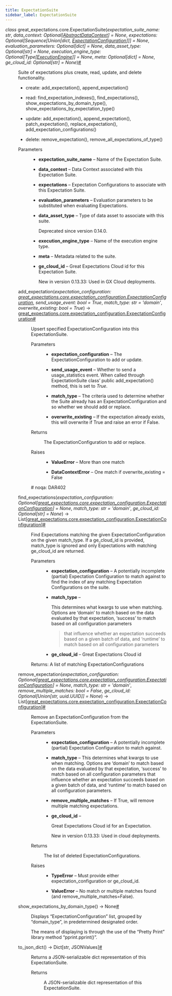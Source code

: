 ```yaml
---
title: ExpectationSuite
sidebar_label: ExpectationSuite
---
```



<section class="sphinx-api-doc" id="expectationsuite">

<dl class="py class">
<dt class="sig sig-object py" id="great_expectations.core.ExpectationSuite">
<em class="property"><span class="pre">class</span><span class="w"> </span></em><span class="sig-prename descclassname"><span class="pre">great_expectations.core.</span></span><span class="sig-name descname"><span class="pre">ExpectationSuite</span></span><span class="sig-paren">(</span><em class="sig-param"><span class="n"><span class="pre">expectation_suite_name</span></span><span class="p"><span class="pre">:</span></span><span class="w"> </span><span class="n"><span class="pre">str</span></span></em>, <em class="sig-param"><span class="n"><span class="pre">data_context</span></span><span class="p"><span class="pre">:</span></span><span class="w"> </span><span class="n"><span class="pre">Optional</span><span class="p"><span class="pre">[</span></span><a class="reference internal" href="../data_context/AbstractDataContext_class" title="great_expectations.data_context.AbstractDataContext"><span class="pre">AbstractDataContext</span></a><span class="p"><span class="pre">]</span></span></span><span class="w"> </span><span class="o"><span class="pre">=</span></span><span class="w"> </span><span class="default_value"><span class="pre">None</span></span></em>, <em class="sig-param"><span class="n"><span class="pre">expectations</span></span><span class="p"><span class="pre">:</span></span><span class="w"> </span><span class="n"><span class="pre">Optional</span><span class="p"><span class="pre">[</span></span><span class="pre">Sequence</span><span class="p"><span class="pre">[</span></span><span class="pre">Union</span><span class="p"><span class="pre">[</span></span><span class="pre">dict</span><span class="p"><span class="pre">,</span></span><span class="w"> </span><a class="reference internal" href="../core/ExpectationConfiguration_class" title="great_expectations.core.ExpectationConfiguration"><span class="pre">ExpectationConfiguration</span></a><span class="p"><span class="pre">]</span></span><span class="p"><span class="pre">]</span></span><span class="p"><span class="pre">]</span></span></span><span class="w"> </span><span class="o"><span class="pre">=</span></span><span class="w"> </span><span class="default_value"><span class="pre">None</span></span></em>, <em class="sig-param"><span class="n"><span class="pre">evaluation_parameters</span></span><span class="p"><span class="pre">:</span></span><span class="w"> </span><span class="n"><span class="pre">Optional</span><span class="p"><span class="pre">[</span></span><span class="pre">dict</span><span class="p"><span class="pre">]</span></span></span><span class="w"> </span><span class="o"><span class="pre">=</span></span><span class="w"> </span><span class="default_value"><span class="pre">None</span></span></em>, <em class="sig-param"><span class="n"><span class="pre">data_asset_type</span></span><span class="p"><span class="pre">:</span></span><span class="w"> </span><span class="n"><span class="pre">Optional</span><span class="p"><span class="pre">[</span></span><span class="pre">str</span><span class="p"><span class="pre">]</span></span></span><span class="w"> </span><span class="o"><span class="pre">=</span></span><span class="w"> </span><span class="default_value"><span class="pre">None</span></span></em>, <em class="sig-param"><span class="n"><span class="pre">execution_engine_type</span></span><span class="p"><span class="pre">:</span></span><span class="w"> </span><span class="n"><span class="pre">Optional</span><span class="p"><span class="pre">[</span></span><span class="pre">Type</span><span class="p"><span class="pre">[</span></span><a class="reference internal" href="../execution_engine/ExecutionEngine_class" title="great_expectations.execution_engine.ExecutionEngine"><span class="pre">ExecutionEngine</span></a><span class="p"><span class="pre">]</span></span><span class="p"><span class="pre">]</span></span></span><span class="w"> </span><span class="o"><span class="pre">=</span></span><span class="w"> </span><span class="default_value"><span class="pre">None</span></span></em>, <em class="sig-param"><span class="n"><span class="pre">meta</span></span><span class="p"><span class="pre">:</span></span><span class="w"> </span><span class="n"><span class="pre">Optional</span><span class="p"><span class="pre">[</span></span><span class="pre">dict</span><span class="p"><span class="pre">]</span></span></span><span class="w"> </span><span class="o"><span class="pre">=</span></span><span class="w"> </span><span class="default_value"><span class="pre">None</span></span></em>, <em class="sig-param"><span class="n"><span class="pre">ge_cloud_id</span></span><span class="p"><span class="pre">:</span></span><span class="w"> </span><span class="n"><span class="pre">Optional</span><span class="p"><span class="pre">[</span></span><span class="pre">str</span><span class="p"><span class="pre">]</span></span></span><span class="w"> </span><span class="o"><span class="pre">=</span></span><span class="w"> </span><span class="default_value"><span class="pre">None</span></span></em><span class="sig-paren">)</span><a class="headerlink" href="#great_expectations.core.ExpectationSuite" title="Permalink to this definition">#</a>
</dt>
<dd>
<p>Suite of expectations plus create, read, update, and delete functionality.</p>
<ul class="simple">
<li><p>create: add_expectation(), append_expectation()</p></li>
<li><p>read: find_expectation_indexes(), find_expectations(), show_expectations_by_domain_type(), show_expectations_by_expectation_type()</p></li>
<li><p>update: add_expectation(), append_expectation(), patch_expectation(), replace_expectation(), add_expectation_configurations()</p></li>
<li><p>delete: remove_expectation(), remove_all_expectations_of_type()</p></li>
</ul>
<dl class="field-list simple">
<dt class="field-odd">Parameters</dt>
<dd class="field-odd"><ul class="simple">
<li><p><strong>expectation_suite_name</strong> – Name of the Expectation Suite.</p></li>
<li><p><strong>data_context</strong> – Data Context associated with this Expectation Suite.</p></li>
<li><p><strong>expectations</strong> – Expectation Configurations to associate with this Expectation Suite.</p></li>
<li><p><strong>evaluation_parameters</strong> – Evaluation parameters to be substituted when evaluating Expectations.</p></li>
<li><p><strong>data_asset_type</strong> – Type of data asset to associate with this suite.</p></li>
<div class="deprecated">
<p><span class="versionmodified deprecated">Deprecated since version 0.14.0.</span></p>
</div>
<li><p><strong>execution_engine_type</strong> – Name of the execution engine type.</p></li>
<li><p><strong>meta</strong> – Metadata related to the suite.</p></li>
<li><p><strong>ge_cloud_id</strong> – Great Expectations Cloud id for this Expectation Suite.</p></li>
<div class="versionadded">
<p><span class="versionmodified added">New in version 0.13.33: </span>Used in GX Cloud deployments.</p>
</div>
</ul>
</dd>
</dl>
<dl class="py method">
<dt class="sig sig-object py" id="great_expectations.core.ExpectationSuite.add_expectation">
<span class="sig-name descname"><span class="pre">add_expectation</span></span><span class="sig-paren">(</span><em class="sig-param"><span class="n"><span class="pre">expectation_configuration</span></span><span class="p"><span class="pre">:</span></span><span class="w"> </span><span class="n"><a class="reference internal" href="../core/ExpectationConfiguration_class" title="great_expectations.core.expectation_configuration.ExpectationConfiguration"><span class="pre">great_expectations.core.expectation_configuration.ExpectationConfiguration</span></a></span></em>, <em class="sig-param"><span class="n"><span class="pre">send_usage_event</span></span><span class="p"><span class="pre">:</span></span><span class="w"> </span><span class="n"><span class="pre">bool</span></span><span class="w"> </span><span class="o"><span class="pre">=</span></span><span class="w"> </span><span class="default_value"><span class="pre">True</span></span></em>, <em class="sig-param"><span class="n"><span class="pre">match_type</span></span><span class="p"><span class="pre">:</span></span><span class="w"> </span><span class="n"><span class="pre">str</span></span><span class="w"> </span><span class="o"><span class="pre">=</span></span><span class="w"> </span><span class="default_value"><span class="pre">'domain'</span></span></em>, <em class="sig-param"><span class="n"><span class="pre">overwrite_existing</span></span><span class="p"><span class="pre">:</span></span><span class="w"> </span><span class="n"><span class="pre">bool</span></span><span class="w"> </span><span class="o"><span class="pre">=</span></span><span class="w"> </span><span class="default_value"><span class="pre">True</span></span></em><span class="sig-paren">)</span> <span class="sig-return"><span class="sig-return-icon">→</span> <span class="sig-return-typehint"><a class="reference internal" href="../core/ExpectationConfiguration_class" title="great_expectations.core.expectation_configuration.ExpectationConfiguration"><span class="pre">great_expectations.core.expectation_configuration.ExpectationConfiguration</span></a></span></span><a class="headerlink" href="#great_expectations.core.ExpectationSuite.add_expectation" title="Permalink to this definition">#</a>
</dt>
<dd>
<p>Upsert specified ExpectationConfiguration into this ExpectationSuite.</p>
<dl class="field-list simple">
<dt class="field-odd">Parameters</dt>
<dd class="field-odd"><ul class="simple">
<li><p><strong>expectation_configuration</strong> – The ExpectationConfiguration to add or update.</p></li>
<li><p><strong>send_usage_event</strong> – Whether to send a usage_statistics event. When called through ExpectationSuite class’
public add_expectation() method, this is set to <cite>True</cite>.</p></li>
<li><p><strong>match_type</strong> – The criteria used to determine whether the Suite already has an ExpectationConfiguration
and so whether we should add or replace.</p></li>
<li><p><strong>overwrite_existing</strong> – If the expectation already exists, this will overwrite if True and raise an error if
False.</p></li>
</ul>
</dd>
<dt class="field-even">Returns</dt>
<dd class="field-even">
<p>The ExpectationConfiguration to add or replace.</p>
</dd>
<dt class="field-odd">Raises</dt>
<dd class="field-odd"><ul class="simple">
<li><p><strong>ValueError</strong> – More than one match</p></li>
<li><p><strong>DataContextError</strong> – One match if overwrite_existing = False</p></li>
</ul>
</dd>
</dl>
<p># noqa: DAR402</p>
</dd></dl>
<dl class="py method">
<dt class="sig sig-object py" id="great_expectations.core.ExpectationSuite.find_expectations">
<span class="sig-name descname"><span class="pre">find_expectations</span></span><span class="sig-paren">(</span><em class="sig-param"><span class="n"><span class="pre">expectation_configuration</span></span><span class="p"><span class="pre">:</span></span><span class="w"> </span><span class="n"><span class="pre">Optional</span><span class="p"><span class="pre">[</span></span><a class="reference internal" href="../core/ExpectationConfiguration_class" title="great_expectations.core.expectation_configuration.ExpectationConfiguration"><span class="pre">great_expectations.core.expectation_configuration.ExpectationConfiguration</span></a><span class="p"><span class="pre">]</span></span></span><span class="w"> </span><span class="o"><span class="pre">=</span></span><span class="w"> </span><span class="default_value"><span class="pre">None</span></span></em>, <em class="sig-param"><span class="n"><span class="pre">match_type</span></span><span class="p"><span class="pre">:</span></span><span class="w"> </span><span class="n"><span class="pre">str</span></span><span class="w"> </span><span class="o"><span class="pre">=</span></span><span class="w"> </span><span class="default_value"><span class="pre">'domain'</span></span></em>, <em class="sig-param"><span class="n"><span class="pre">ge_cloud_id</span></span><span class="p"><span class="pre">:</span></span><span class="w"> </span><span class="n"><span class="pre">Optional</span><span class="p"><span class="pre">[</span></span><span class="pre">str</span><span class="p"><span class="pre">]</span></span></span><span class="w"> </span><span class="o"><span class="pre">=</span></span><span class="w"> </span><span class="default_value"><span class="pre">None</span></span></em><span class="sig-paren">)</span> <span class="sig-return"><span class="sig-return-icon">→</span> <span class="sig-return-typehint"><span class="pre">List</span><span class="p"><span class="pre">[</span></span><a class="reference internal" href="../core/ExpectationConfiguration_class" title="great_expectations.core.expectation_configuration.ExpectationConfiguration"><span class="pre">great_expectations.core.expectation_configuration.ExpectationConfiguration</span></a><span class="p"><span class="pre">]</span></span></span></span><a class="headerlink" href="#great_expectations.core.ExpectationSuite.find_expectations" title="Permalink to this definition">#</a>
</dt>
<dd>
<p>Find Expectations matching the given ExpectationConfiguration on the given match_type.
If a ge_cloud_id is provided, match_type is ignored and only Expectations with matching
ge_cloud_id are returned.</p>
<dl class="field-list simple">
<dt class="field-odd">Parameters</dt>
<dd class="field-odd"><ul class="simple">
<li><p><strong>expectation_configuration</strong> – A potentially incomplete (partial) Expectation Configuration to match against to
find the index of any matching Expectation Configurations on the suite.</p></li>
<li><p><strong>match_type</strong> – <p>This determines what kwargs to use when matching. Options are ‘domain’ to match based
on the data evaluated by that expectation, ‘success’ to match based on all configuration parameters</p></p></li>
<blockquote>
<div><p>that influence whether an expectation succeeds based on a given batch of data, and ‘runtime’ to match
based on all configuration parameters</p></div>
</blockquote>
<li><p><strong>ge_cloud_id</strong> – Great Expectations Cloud id</p></li>
</ul>
</dd>
</dl>
<p>Returns: A list of matching ExpectationConfigurations</p>
</dd></dl>
<dl class="py method">
<dt class="sig sig-object py" id="great_expectations.core.ExpectationSuite.remove_expectation">
<span class="sig-name descname"><span class="pre">remove_expectation</span></span><span class="sig-paren">(</span><em class="sig-param"><span class="n"><span class="pre">expectation_configuration</span></span><span class="p"><span class="pre">:</span></span><span class="w"> </span><span class="n"><span class="pre">Optional</span><span class="p"><span class="pre">[</span></span><a class="reference internal" href="../core/ExpectationConfiguration_class" title="great_expectations.core.expectation_configuration.ExpectationConfiguration"><span class="pre">great_expectations.core.expectation_configuration.ExpectationConfiguration</span></a><span class="p"><span class="pre">]</span></span></span><span class="w"> </span><span class="o"><span class="pre">=</span></span><span class="w"> </span><span class="default_value"><span class="pre">None</span></span></em>, <em class="sig-param"><span class="n"><span class="pre">match_type</span></span><span class="p"><span class="pre">:</span></span><span class="w"> </span><span class="n"><span class="pre">str</span></span><span class="w"> </span><span class="o"><span class="pre">=</span></span><span class="w"> </span><span class="default_value"><span class="pre">'domain'</span></span></em>, <em class="sig-param"><span class="n"><span class="pre">remove_multiple_matches</span></span><span class="p"><span class="pre">:</span></span><span class="w"> </span><span class="n"><span class="pre">bool</span></span><span class="w"> </span><span class="o"><span class="pre">=</span></span><span class="w"> </span><span class="default_value"><span class="pre">False</span></span></em>, <em class="sig-param"><span class="n"><span class="pre">ge_cloud_id</span></span><span class="p"><span class="pre">:</span></span><span class="w"> </span><span class="n"><span class="pre">Optional</span><span class="p"><span class="pre">[</span></span><span class="pre">Union</span><span class="p"><span class="pre">[</span></span><span class="pre">str</span><span class="p"><span class="pre">,</span></span><span class="w"> </span><span class="pre">uuid.UUID</span><span class="p"><span class="pre">]</span></span><span class="p"><span class="pre">]</span></span></span><span class="w"> </span><span class="o"><span class="pre">=</span></span><span class="w"> </span><span class="default_value"><span class="pre">None</span></span></em><span class="sig-paren">)</span> <span class="sig-return"><span class="sig-return-icon">→</span> <span class="sig-return-typehint"><span class="pre">List</span><span class="p"><span class="pre">[</span></span><a class="reference internal" href="../core/ExpectationConfiguration_class" title="great_expectations.core.expectation_configuration.ExpectationConfiguration"><span class="pre">great_expectations.core.expectation_configuration.ExpectationConfiguration</span></a><span class="p"><span class="pre">]</span></span></span></span><a class="headerlink" href="#great_expectations.core.ExpectationSuite.remove_expectation" title="Permalink to this definition">#</a>
</dt>
<dd>
<p>Remove an ExpectationConfiguration from the ExpectationSuite.</p>
<dl class="field-list simple">
<dt class="field-odd">Parameters</dt>
<dd class="field-odd"><ul class="simple">
<li><p><strong>expectation_configuration</strong> – A potentially incomplete (partial) Expectation Configuration to match against.</p></li>
<li><p><strong>match_type</strong> – This determines what kwargs to use when matching. Options are ‘domain’ to match based
on the data evaluated by that expectation, ‘success’ to match based on all configuration parameters
that influence whether an expectation succeeds based on a given batch of data, and ‘runtime’ to match
based on all configuration parameters.</p></li>
<li><p><strong>remove_multiple_matches</strong> – If True, will remove multiple matching expectations.</p></li>
<li><p><strong>ge_cloud_id</strong> – <p>Great Expectations Cloud id for an Expectation.</p></p></li>
<div class="versionadded">
<p><span class="versionmodified added">New in version 0.13.33: </span>Used in cloud deployments.</p>
</div>
</ul>
</dd>
<dt class="field-even">Returns</dt>
<dd class="field-even">
<p>The list of deleted ExpectationConfigurations.</p>
</dd>
<dt class="field-odd">Raises</dt>
<dd class="field-odd"><ul class="simple">
<li><p><strong>TypeError</strong> – Must provide either expectation_configuration or ge_cloud_id.</p></li>
<li><p><strong>ValueError</strong> – No match or multiple matches found (and remove_multiple_matches=False).</p></li>
</ul>
</dd>
</dl>
</dd></dl>
<dl class="py method">
<dt class="sig sig-object py" id="great_expectations.core.ExpectationSuite.show_expectations_by_domain_type">
<span class="sig-name descname"><span class="pre">show_expectations_by_domain_type</span></span><span class="sig-paren">(</span><span class="sig-paren">)</span> <span class="sig-return"><span class="sig-return-icon">→</span> <span class="sig-return-typehint"><span class="pre">None</span></span></span><a class="headerlink" href="#great_expectations.core.ExpectationSuite.show_expectations_by_domain_type" title="Permalink to this definition">#</a>
</dt>
<dd>
<p>Displays “ExpectationConfiguration” list, grouped by “domain_type”, in predetermined designated order.</p>
<p>The means of displaying is through the use of the “Pretty Print” library method “pprint.pprint()”.</p>
</dd></dl>
<dl class="py method">
<dt class="sig sig-object py" id="great_expectations.core.ExpectationSuite.to_json_dict">
<span class="sig-name descname"><span class="pre">to_json_dict</span></span><span class="sig-paren">(</span><span class="sig-paren">)</span> <span class="sig-return"><span class="sig-return-icon">→</span> <span class="sig-return-typehint"><span class="pre">Dict</span><span class="p"><span class="pre">[</span></span><span class="pre">str</span><span class="p"><span class="pre">,</span></span><span class="w"> </span><span class="pre">JSONValues</span><span class="p"><span class="pre">]</span></span></span></span><a class="headerlink" href="#great_expectations.core.ExpectationSuite.to_json_dict" title="Permalink to this definition">#</a>
</dt>
<dd>
<p>Returns a JSON-serializable dict representation of this ExpectationSuite.</p>
<dl class="field-list simple">
<dt class="field-odd">Returns</dt>
<dd class="field-odd">
<p>A JSON-serializable dict representation of this ExpectationSuite.</p>
</dd>
</dl>
</dd></dl>
</dd></dl>
</section>